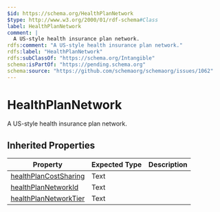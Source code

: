 ```yaml
---
$id: https://schema.org/HealthPlanNetwork
$type: http://www.w3.org/2000/01/rdf-schema#Class
label: HealthPlanNetwork
comment: |
  A US-style health insurance plan network.
rdfs:comment: "A US-style health insurance plan network."
rdfs:label: "HealthPlanNetwork"
rdfs:subClassOf: "https://schema.org/Intangible"
schema:isPartOf: "https://pending.schema.org"
schema:source: "https://github.com/schemaorg/schemaorg/issues/1062"
---
```


# HealthPlanNetwork

A US-style health insurance plan network.

## Inherited Properties

| Property | Expected Type | Description |
| --- | --- | --- |
| [healthPlanCostSharing](https://schema.org/healthPlanCostSharing) | Text |  |
| [healthPlanNetworkId](https://schema.org/healthPlanNetworkId) | Text |  |
| [healthPlanNetworkTier](https://schema.org/healthPlanNetworkTier) | Text |  |
